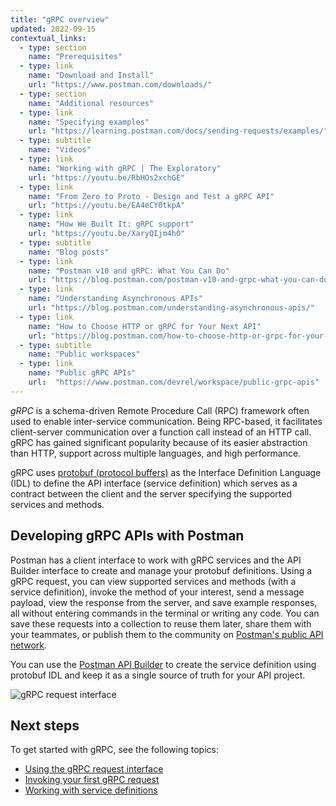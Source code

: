 ```yaml
---
title: "gRPC overview"
updated: 2022-09-15
contextual_links:
  - type: section
    name: "Prerequisites"
  - type: link
    name: "Download and Install"
    url: "https://www.postman.com/downloads/"
  - type: section
    name: "Additional resources"
  - type: link
    name: "Specifying examples"
    url: "https://learning.postman.com/docs/sending-requests/examples/"
  - type: subtitle
    name: "Videos"
  - type: link
    name: "Working with gRPC | The Exploratory"
    url: "https://youtu.be/RbHOs2xchGE"
  - type: link
    name: "From Zero to Proto - Design and Test a gRPC API"
    url: "https://youtu.be/EA4eCY0tkpA"
  - type: link
    name: "How We Built It: gRPC support"
    url: "https://youtu.be/XaryQIjm4h0"
  - type: subtitle
    name: "Blog posts"
  - type: link
    name: "Postman v10 and gRPC: What You Can Do"
    url: "https://blog.postman.com/postman-v10-and-grpc-what-you-can-do/"
  - type: link
    name: "Understanding Asynchronous APIs"
    url: "https://blog.postman.com/understanding-asynchronous-apis/"
  - type: link
    name: "How to Choose HTTP or gRPC for Your Next API"
    url: "https://blog.postman.com/how-to-choose-http-or-grpc-for-your-next-api/"
  - type: subtitle
    name: "Public workspaces"
  - type: link
    name: "Public gRPC APIs"
    url:  "https://www.postman.com/devrel/workspace/public-grpc-apis"
---
```


_gRPC_ is a schema-driven Remote Procedure Call (RPC) framework often used to enable inter-service communication. Being RPC-based, it facilitates client-server communication over a function call instead of an HTTP call. gRPC has gained significant popularity because of its easier abstraction than HTTP, support across multiple languages, and high performance.

gRPC uses [protobuf (protocol buffers)](https://developers.google.com/protocol-buffers/docs/overview) as the Interface Definition Language (IDL) to define the API interface (service definition) which serves as a contract between the client and the server specifying the supported services and methods.

## Developing gRPC APIs with Postman

Postman has a client interface to work with gRPC services and the API Builder interface to create and manage your protobuf definitions. Using a gRPC request, you can view supported services and methods (with a service definition), invoke the method of your interest, send a message payload, view the response from the server, and save example responses, all without entering commands in the terminal or writing any code. You can save these requests into a collection to reuse them later, share them with your teammates, or publish them to the community on [Postman's public API network](/docs/getting-started/exploring-public-api-network/).

You can use the [Postman API Builder](/docs/designing-and-developing-your-api/the-api-workflow/) to create the service definition using protobuf IDL and keep it as a single source of truth for your API project.

<img src="https://assets.postman.com/postman-docs/v10/grpc-echo-request-1-v10.jpg" alt="gRPC request interface" />

## Next steps

To get started with gRPC, see the following topics:

- [Using the gRPC request interface](/docs/sending-requests/grpc/grpc-request-interface/)
- [Invoking your first gRPC request](/docs/sending-requests/grpc/first-grpc-request/)
- [Working with service definitions](/docs/sending-requests/grpc/using-service-definition/)
